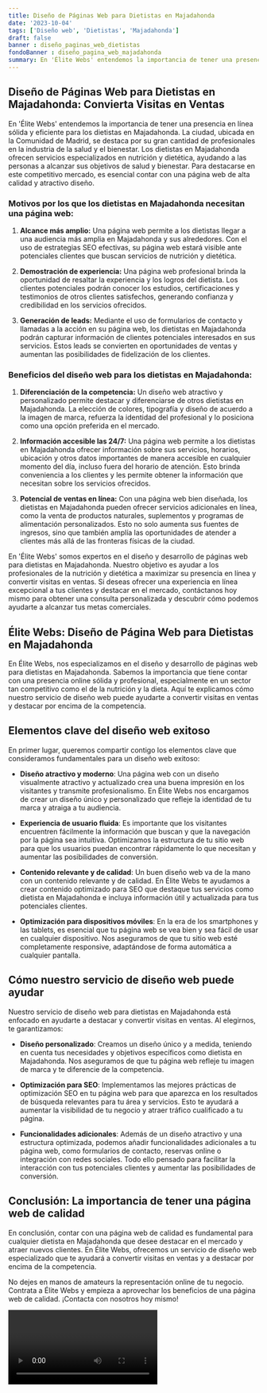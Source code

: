 ```yaml
---
title: Diseño de Páginas Web para Dietistas en Majadahonda
date: '2023-10-04'
tags: ['Diseño web', 'Dietistas', 'Majadahonda']
draft: false
banner : diseño_paginas_web_dietistas
fondoBanner : diseño_pagina_web_majadahonda
summary: En 'Élite Webs' entendemos la importancia de tener una presencia en línea sólida y eficiente para los dietistas en Majadahonda. La ciudad, ubicada en la Comunidad de Madrid, se destaca por su gran cantidad de profesionales en la industria de la salud y el bienestar. Los dietistas en Majadahonda ofrecen servicios especializados en nutrición y dietética, ayudando a las personas a alcanzar sus objetivos de salud y bienestar. Para destacarse en este competitivo mercado, es esencial contar con una página web de alta calidad y atractivo diseño.
---
```


## Diseño de Páginas Web para Dietistas en Majadahonda: Convierta Visitas en Ventas

En 'Élite Webs' entendemos la importancia de tener una presencia en línea sólida y eficiente para los dietistas en Majadahonda. La ciudad, ubicada en la Comunidad de Madrid, se destaca por su gran cantidad de profesionales en la industria de la salud y el bienestar. Los dietistas en Majadahonda ofrecen servicios especializados en nutrición y dietética, ayudando a las personas a alcanzar sus objetivos de salud y bienestar. Para destacarse en este competitivo mercado, es esencial contar con una página web de alta calidad y atractivo diseño.

### Motivos por los que los dietistas en Majadahonda necesitan una página web:

1. **Alcance más amplio:** Una página web permite a los dietistas llegar a una audiencia más amplia en Majadahonda y sus alrededores. Con el uso de estrategias SEO efectivas, su página web estará visible ante potenciales clientes que buscan servicios de nutrición y dietética.

2. **Demostración de experiencia:** Una página web profesional brinda la oportunidad de resaltar la experiencia y los logros del dietista. Los clientes potenciales podrán conocer los estudios, certificaciones y testimonios de otros clientes satisfechos, generando confianza y credibilidad en los servicios ofrecidos.

3. **Generación de leads:** Mediante el uso de formularios de contacto y llamadas a la acción en su página web, los dietistas en Majadahonda podrán capturar información de clientes potenciales interesados en sus servicios. Estos leads se convierten en oportunidades de ventas y aumentan las posibilidades de fidelización de los clientes.

### Beneficios del diseño web para los dietistas en Majadahonda:

1. **Diferenciación de la competencia:** Un diseño web atractivo y personalizado permite destacar y diferenciarse de otros dietistas en Majadahonda. La elección de colores, tipografía y diseño de acuerdo a la imagen de marca, refuerza la identidad del profesional y lo posiciona como una opción preferida en el mercado.

2. **Información accesible las 24/7:** Una página web permite a los dietistas en Majadahonda ofrecer información sobre sus servicios, horarios, ubicación y otros datos importantes de manera accesible en cualquier momento del día, incluso fuera del horario de atención. Esto brinda conveniencia a los clientes y les permite obtener la información que necesitan sobre los servicios ofrecidos.

3. **Potencial de ventas en línea:** Con una página web bien diseñada, los dietistas en Majadahonda pueden ofrecer servicios adicionales en línea, como la venta de productos naturales, suplementos y programas de alimentación personalizados. Esto no solo aumenta sus fuentes de ingresos, sino que también amplía las oportunidades de atender a clientes más allá de las fronteras físicas de la ciudad.

En 'Élite Webs' somos expertos en el diseño y desarrollo de páginas web para dietistas en Majadahonda. Nuestro objetivo es ayudar a los profesionales de la nutrición y dietética a maximizar su presencia en línea y convertir visitas en ventas. Si deseas ofrecer una experiencia en línea excepcional a tus clientes y destacar en el mercado, contáctanos hoy mismo para obtener una consulta personalizada y descubrir cómo podemos ayudarte a alcanzar tus metas comerciales.

<GifSeo />

<Cta />

## Élite Webs: Diseño de Página Web para Dietistas en Majadahonda

En Élite Webs, nos especializamos en el diseño y desarrollo de páginas web para dietistas en Majadahonda. Sabemos la importancia que tiene contar con una presencia online sólida y profesional, especialmente en un sector tan competitivo como el de la nutrición y la dieta. Aquí te explicamos cómo nuestro servicio de diseño web puede ayudarte a convertir visitas en ventas y destacar por encima de la competencia.

## Elementos clave del diseño web exitoso

En primer lugar, queremos compartir contigo los elementos clave que consideramos fundamentales para un diseño web exitoso:

- **Diseño atractivo y moderno**: Una página web con un diseño visualmente atractivo y actualizado crea una buena impresión en los visitantes y transmite profesionalismo. En Élite Webs nos encargamos de crear un diseño único y personalizado que refleje la identidad de tu marca y atraiga a tu audiencia.

- **Experiencia de usuario fluida**: Es importante que los visitantes encuentren fácilmente la información que buscan y que la navegación por la página sea intuitiva. Optimizamos la estructura de tu sitio web para que los usuarios puedan encontrar rápidamente lo que necesitan y aumentar las posibilidades de conversión.

- **Contenido relevante y de calidad**: Un buen diseño web va de la mano con un contenido relevante y de calidad. En Élite Webs te ayudamos a crear contenido optimizado para SEO que destaque tus servicios como dietista en Majadahonda e incluya información útil y actualizada para tus potenciales clientes.

- **Optimización para dispositivos móviles**: En la era de los smartphones y las tablets, es esencial que tu página web se vea bien y sea fácil de usar en cualquier dispositivo. Nos aseguramos de que tu sitio web esté completamente responsive, adaptándose de forma automática a cualquier pantalla.

## Cómo nuestro servicio de diseño web puede ayudar

Nuestro servicio de diseño web para dietistas en Majadahonda está enfocado en ayudarte a destacar y convertir visitas en ventas. Al elegirnos, te garantizamos:

- **Diseño personalizado**: Creamos un diseño único y a medida, teniendo en cuenta tus necesidades y objetivos específicos como dietista en Majadahonda. Nos aseguramos de que tu página web refleje tu imagen de marca y te diferencie de la competencia.

- **Optimización para SEO**: Implementamos las mejores prácticas de optimización SEO en tu página web para que aparezca en los resultados de búsqueda relevantes para tu área y servicios. Esto te ayudará a aumentar la visibilidad de tu negocio y atraer tráfico cualificado a tu página.

- **Funcionalidades adicionales**: Además de un diseño atractivo y una estructura optimizada, podemos añadir funcionalidades adicionales a tu página web, como formularios de contacto, reservas online o integración con redes sociales. Todo ello pensado para facilitar la interacción con tus potenciales clientes y aumentar las posibilidades de conversión.

## Conclusión: La importancia de tener una página web de calidad

En conclusión, contar con una página web de calidad es fundamental para cualquier dietista en Majadahonda que desee destacar en el mercado y atraer nuevos clientes. En Élite Webs, ofrecemos un servicio de diseño web especializado que te ayudará a convertir visitas en ventas y a destacar por encima de la competencia.

No dejes en manos de amateurs la representación online de tu negocio. Contrata a Élite Webs y empieza a aprovechar los beneficios de una página web de calidad. ¡Contacta con nosotros hoy mismo!

<Video />

<CtaBot job='Dietistas' city='Majadahonda'/>

<Gmaps query='Majadahonda+españa+maps' />